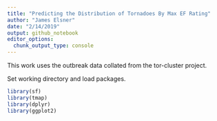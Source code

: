 ```yaml
---
title: "Predicting the Distribution of Tornadoes By Max EF Rating"
author: "James Elsner"
date: "2/14/2019"
output: github_notebook
editor_options:
  chunk_output_type: console
---
```


This work uses the outbreak data collated from the tor-cluster project.

Set working directory and load packages.
```r
library(sf)
library(tmap)
library(dplyr)
library(ggplot2)
```

